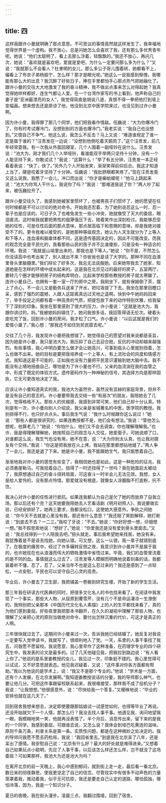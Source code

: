 ```yaml
---
---
---
```

title: 四
---




这样我跟许小曼就明确了那点意思。不可思议的事情竟然就这样发生了，我幸福地觉得世界是一个虚构。我不放心，总是问她怎么会喜欢了我，还有那么多优秀青年呢。她说：“他们太聪明了，看上去那么浮着，轻飘飘的。”我还不放心，再问几次，她说：“喜欢就是喜欢吧，爱就是爱吧，为什么一定要问那么多为什么？”又说：“我就那么不会看人？杜聿明的女儿，那么多公子哥儿围着转，她都看不上，偏看上了布衣子弟杨振宁，怎么样？那才是眼光呢。”她这么一说我感到惭愧，我哪能有那么大的出息？我沉醉了好些日子，捧在手里都怕手心那点热气把她融化了。跟许小曼的交往大大地激发了我的奋斗精神，我不做出点事来怎么对得起她？我真觉得她样样都好，连生气都让人爱。在一个台湾作家写的书上看到，他声称自己的妻子是“亚洲最漂亮的女人”，我觉得简直是胡说八道，真恨不得一拳把他打到墙上变幅画。想来想去还是原谅了他，他没到北京中医学院来过，也没见到过许小曼啊。

因为许小曼，我得罪了那几个同学，他们把我看作情敌。伍巍说：“大为你爆冷门了，你有时考试爆冷门，没想到别的方面也爆冷门。”我老实说：“我自己也没想到。”又恨自己不争气，他这么说，我怎么不反击？马上又说：“难道谁规定了谁一定是属于谁的？”汪贵发在一边说：“没想到他倒吃着天鹅肉了。”这个汪贵发，前几年经常耍我。有一次我从外面回寝室，几个人围着一副哑铃在说什么。汪贵发说：“池大为，刚才我们几个人举哑铃，看谁能双手举两只坚持十分钟，没有一个人能坚持下来，你敢试试？”我说：“这算什么！”举了有五分钟，汪贵发一本正经看着表说：“快了，快了。”另外几个人开始发笑，渐渐笑得前仰后合。我这才知道上当了，硬是咬着牙坚持了十分钟。伍巍说：“我肚脐眼都笑疼了。”现在汪贵发竟又这么说我，我憋了一会儿，冲口而出说：“你才是癞蛤蟆呢！”他马上跳起来说：“池大为你骂人干什么，我说你了吗？”我说：“那难道我说了你？”两人吵了起来，被伍巍拉开了。

跟许小曼交往久了，我感到她被家里惯坏了，也被男孩子们惯坏了，她的愿望在任何时候都是不可以讨论的绝对命令。开始我还忍着，为了她别说忍这么一时，忍一辈子也是应该的。可日子久了也难免发生一些小冲突，她就像受了天大的委屈，眼泪直流。这时候我就要把男性的倔犟强压下去，赔着笑作出深刻检讨。我能够忍受她的任性，可是任性后面的那点意味，那点居高临下和恩赐的意味，却是我绝对接受不了的。更令我难以接受的，是她那种等级观念，她认为人天生就分为了上等人和下等人，连血液和脑垂体都不同，这是遗传基因决定的，因此不可能改变。而我的观念完全是平民化的，我看那些山民的孩子并不比谁傻些，只是没有一种适合的环境。我说：“我就是山坳里出来的，那我也是下等人。”她说：“你不是，不然怎么你没读高中也考出来了，别人就出不来？你爸爸也是读了大学的。那种不同在血液里骨头里脑髓里。”我们辩论了好多次，我总无法说服她。后来她带我去了她家，知道她是在怎样的环境中成长起来的。这是我在北京见过的最好的房子，五室两厅，要转几个圈才能够把房子的结构弄明白，比起来学校那些教授的房子就太寒酸了。连许小曼自己，也拥有一套一室一厅的房中之房。我刚坐下，就有保姆倒了茶，摆上了点心，不一会儿又是勤务兵送来了开水，把垃圾提了下去。我坐在那里目瞪口呆，感到了强烈的震撼，人跟人这距离真远过天地之遥啊。快到中午她妈妈回来了，举手投足之间都有着一种高贵的气质，把提包放下来的动作特别优雅，给我留下了深刻的印象。我坐在那里感到了很大的压力，许小曼说：“这就是池大为，我跟你讲过的，妈。”我被她妈妈镇住了，她问我很多话，我回答得语无伦次。硬着头皮吃完了饭，回到许小曼的房间，我才松了口气。许小曼说：“以后这就是我们的爱情小巢了。”我心想：“那我还不如住到贫民窟去呢。”

交往了几个月，我发现许小曼把我想错了。她觉得自己的愿望对我来说都是圣旨，因为她是许小曼，我只是池大为。我压抑了自己去迎合她，反抗的冲动却越来越强烈。有些事情，我心中明白要怎么做才会让她高兴，可事到临头心里就别扭着，怎么也做不出来。她的目标是要把我培养成一个上等人，有上流社会的风度和情感方式。我知道这是不可能的，正如我也没有力量把平民意识灌输到她大脑中去。我不能没有止境地扭曲自己，哪怕是为了许小曼也不行。父亲的血流淌在我的血管之中，形成了既定的体验方式。遗传密码作为一种神秘的信号，其选择方向是那样固执，它无可更改地决定了我。

应该让许小曼知道真实的我，我池大为虽然穷，虽然没有显赫的家庭背景，但并不是没有自己的意志的。许小曼要带我去交结一些“有层次”的朋友，我陪她去了几次，觉得格格不入。那些人的优越感，我感到非常可笑，他们自己却十分认真。特别是有一次，许小曼向别人介绍说，我父亲是省城著名的中医，医学院的教授。我别扭得不行，也只好点点头。事后我生气说：“我什么时候跟你这么说过！”她说：“那些人都是很讲究的，如果连教授都不是，他们会有想法。”我说：“管他怎么想呢，他算老几？”她说：“你怕什么，他们又不会去调查。你也理解理解我。”也许，我是得理解理解她，她按照自己的观念与人交往，她爱面子。可她说顺了口，对谁都这么说，我生气也没有用，她不在意，说：“大为你别太认真，也让我对朋友有个交待。”我说：“你这是把我放在火上烤，我站在那里都想钻地缝了。”两人争了一会儿，我还是退了下来。她是许小曼，我不能跟她生气，我只能憋着自己。

渐渐地我对许小曼的感觉有些变了，我相信她也是如此。这是一种危险的征兆，我必须悬崖勒马。可我扭着自己，扭得了一时还扭得了一世吗？我在她面前太被动了，我原想通过自己的奋斗扭转局面，可这奋斗一时半会儿无法见效。我想，女人是给人爱怜的，没有那点怜惜，那爱就没有根底，就像女人涂胭脂不打底粉，托不住。

我决心对许小曼的任性进行抵抗。如果连我都认为自己是欠了她的而放弃了自我立场，那以后还有个完？这天她要我陪她去人艺看话剧《明月初照人》，我说要做实验，已经安排好了。她再三要求，我都没松口，这使她大感意外。争执之间她说：“你今天不去就是心里没有我，那还有什么意思？”我还赔了笑脸解释，她打断说：“到底去不去？一二三。”我咬了牙说：“不去。”她说：“你好好想一想，仔细想一想。”我不假思索地说：“想好了。”她说：“你爱我还是没有爱到骨头里面去。”又说：“我总找得到一个人陪我去吧。”扭头就走。事后我希望她来找我，她没有来。我犹豫着是不是该去找她，向她认错。可又想，这么一认错，我一辈子就错到底了。在极度的痛苦中，经过了许多辗转反侧之夜，我意识到许小曼并不是属于我的，也许她现在也从浪漫而伟大的牺牲激情中省悟过来。毕竟，我们的血管里流着的是不同的血。事情就这么过去了，汪贵发等人模糊而明确地说着刻毒的话，我都装着听不懂，忍了，忍了。父亲当年不也是这么忍过来的？我还是感到了一点轻松，一点安慰，平民也可以坚守自己心灵的高贵。

毕业后，许小曼去了卫生部，我把铺盖一卷搬到研究生楼，开始了新的学生生活。

那三年我在研读古代医典的同时，把很多文化名人的书也找来看了。在阅读中我发现了一个事实，那些大人物，从屈原到曹雪芹，没有几个不是命运凄凉一生潦倒的。我特别把父亲那本《中国历代文化名人素描》上的人的生平都找来看了，真的为他们感到委屈。好些夜里我把那本书翻开，在久久的凝视中理解了那些人物，也理解了父亲把心灵的原则当做绝对命令，要付出怎样沉重的代价，可这才是真正的人啊。

三年很快就过去了。这期间许小曼来过一次，告诉我她已经结婚了。她反复对我说一定要写入党申请书，我就写了，很顺利地入了党。一天，系里的人事干事找了我去，问我愿不愿留校。我说愿意，我心里早作了这种准备，在药理学专业的四个研究生中，我发表的论文是最多的。过了几天他碰见我，把我拉到路边说：“有人看上你了。”他说的是系里姜教授的女儿，我见过一次，印象挺不错的。我心里觉得可以试试，又不好意思就表态。他见我迟疑着，又说：“这件事对你各方面都有帮助。”我以为他说的是学术上，说：“我又不是那个专业的。”他说：“学术是一方面，还有个人发展，在北京发展啊。”我知道姜教授说话的分量，我的导师那么神气，也要让他几分。可把这件事跟留校联系起来，我很难接受，那样我不成了投机分子？我说：“让我想想。”他很感意外，说：“尽快给我一个答复。”又暧昧地说：“毕业的安排也就在这几天了。”

回到宿舍我想来想去，决定即使要跟那姑娘试一试感觉如何，也得等毕业了再说。还没开始就欠下一个人情，那怎么行？我没去找人事干事。他遇见我，询问地望我一眼，我模糊地笑一笑，他就再没表情了。半个月后，消息传出来，留下来的是我的一个同学。我感到委屈，可跟谁去说，又怎么说？我体会到哑巴吃黄连的滋味。原则千条万条，利害关系是第一条。实质性问题，都是在这种微妙之处决定的。我的导师问我愿不愿去药检局，我说：“我回省里去。”到底我在北京呆了八年，还是呆出了感情。我安慰自己说：“北京有什么好？最大的好处就是难得进来。”又想着自己如果玩点小聪明，先应了人事干事，以后该怎么样还怎么样，岂不就没了这场委屈？可如果那样，我池大为还是池大为吗？

在离开北京的前一天晚上，我心中感到郁闷，就到街上走一走，最后看一看北京。数日来的彻夜静思，使我更坚定了自己的信念。尽管现实中有很多不动声色的力量笼罩着我，推动着我，似乎无可抗拒，我还是要走自己认定的道路，哪怕孤独，哪怕冷落，因为，我是一个知识分子。

夏日的夜晚，我在街头漫步。凌晨三点，我翻过围墙，回到了宿舍。